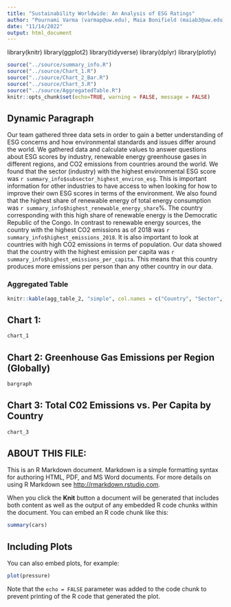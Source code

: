 ```yaml
---
title: "Sustainability Worldwide: An Analysis of ESG Ratings"
author: "Pournami Varma (varmap@uw.edu), Maia Bonifield (maiab3@uw.edu), Ciara Maher (ciaram14@uw.edu)"
date: "11/14/2022"
output: html_document
---
```


library(knitr)
library(ggplot2)
library(tidyverse)
library(dplyr)
library(plotly)

```r
source("../source/summary_info.R")
source("../source/Chart_1.R")
source("../source/Chart_2_Bar.R")
source("../source/Chart_3.R")
source("../source/AggregatedTable.R")
knitr::opts_chunk$set(echo=TRUE, warning = FALSE, message = FALSE)
```

## Dynamic Paragraph
Our team gathered three data sets in order to gain a better understanding of ESG concerns and how environmental standards and issues differ around the world.
We gathered data and calculate values to answer questions about ESG scores by industry, renewable energy greenhouse gases 
in different regions, and CO2 emissions from countries around the world. We found that the sector (industry) with the highest environmental ESG score
was `r summary_info$subsector_highest_environ_esg`. This is important information for other industries to have access to when looking for how to improve
their own ESG scores in terms of the environment. We also found that the highest share of renewable energy of total energy consumption 
was `r summary_info$highest_renewable_energy_share`%. The country corresponding with this high share of renewable energy is the Democratic Republic of the Congo.
In contrast to renewable energy sources, the country with the highest CO2 emissions as of 2018 was `r summary_info$highest_emissions_2018`. 
It is also important to look at countries with high CO2 emissions in terms of population. Our data showed that the country with the highest 
emission per capita was `r summary_info$highest_emissions_per_capita`. This means that this country produces more emissions per person 
than any other country in our data. 



### Aggregated Table
```r
knitr::kable(agg_table_2, "simple", col.names = c("Country", "Sector", "Overall ESG Rating", "Social Score", "Overall ESG Scores"))
```

## Chart 1: 
```r
chart_1
```

## Chart 2: Greenhouse Gas Emissions per Region (Globally)
```r
bargraph
```

## Chart 3: Total C02 Emissions vs. Per Capita by Country
```r
chart_3
```


## ABOUT THIS FILE: 

This is an R Markdown document. Markdown is a simple formatting syntax for authoring HTML, PDF, and MS Word documents. For more details on using R Markdown see <http://rmarkdown.rstudio.com>.

When you click the **Knit** button a document will be generated that includes both content as well as the output of any embedded R code chunks within the document. You can embed an R code chunk like this:

```r
summary(cars)
```

## Including Plots

You can also embed plots, for example:

```r
plot(pressure)
```

Note that the `echo = FALSE` parameter was added to the code chunk to prevent printing of the R code that generated the plot.
